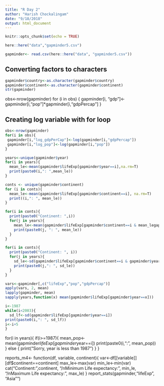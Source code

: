```yaml
---
title: "R Day 2"
author: "Harish Chockalingam"
date: "9/18/2018"
output: html_document
---
```


```r
knitr::opts_chunk$set(echo = TRUE)
```

```r
here::here("data","gapminder5.csv")

gapminder<- read.csv(here::here("data", "gapminder5.csv"))
```

## Converting factors to characters

```r
gapminder$country<-as.character(gapminder$country)
gapminder$continent<-as.character(gapminder$continent)
str(gapminder)
```

obs<-nrow(gapminder)
for (i in obs) {
  gapminder[i, "gdp"]<-gapminder[i,"pop"]*gapminder[i,"gdpPercap"]
}

## Creating log variable with for loop
```r
obs<-nrow(gapminder)
for(i in obs){
 gapminder[i,"log_gdpPerCap"]<-log(gapminder[i,"gdpPercap"])
 gapminder[i,"log_pop"]<-log(gapminder[i,"pop"])
}

years<-unique(gapminder$year)
for(i in years){
  mean_le<-mean(gapminder$lifeExp[gapminder$year==i],na.rm=T)
  print(paste0(i,": ",mean_le))
}

conts <- unique(gapminder$continent)
for (i in conts){
  mean_le<-mean(gapminder$lifeExp[gapminder$continent==i], na.rm=T)
  print((i,": ", mean_le))
}

for(i in conts){
  print(paste0("Continent: ",i))
  for(j in years){
    mean_le<-mean(gapminder$lifeExp[gapminder$continent==i & mean_legapminder$year==j], na.rm=T)
    print(paste0(j, ": ", mean_le))
  }
}

for(i in conts){
  print(paste0("Continent: ", i))
  for(j in years){
    sd_le<-sd(gapminder$lifeExp[gapminder$continent==i & gapminder$year==j],na.rm=T)
    print(paste0(j,": ", sd_le))
  }
}

vars<-gapminder[,c("lifeExp","pop","gdpPercap")]
apply(vars, 2, mean)
lapply(gapminder, mean)
sapply(years,function(x) mean(gapminder$lifeExp[gapminder$year==x]))

i<-1987
while(i<2003){
  sd_lf<-sd(gapminder$lifeExp[gapminder$year==i])
print(paste0(i,": ", sd_lf))
i<-i+5
}

```
for(i in years){
  if(i>=1987){
    mean_pop<-mean(gapminder$lifeExp[gapminder$year==i])
    print(paste0(i,": ", mean_pop))
  } else {
      print("Sorry, year is less than 1987")
      }
}

reports_m4<-
function(df, variable, continent){
  var<-df[[variable]][df$continent==continent]
  max_le<-max(var)
  min_le<-min(var)
  cat("Continent:",continent,
  "/nMinimum Life expectancy:", min_le,
  "/nMaximum Life expectancy:", max_le)
}
report_stats(gapminder,"lifeExp", "Asia"")